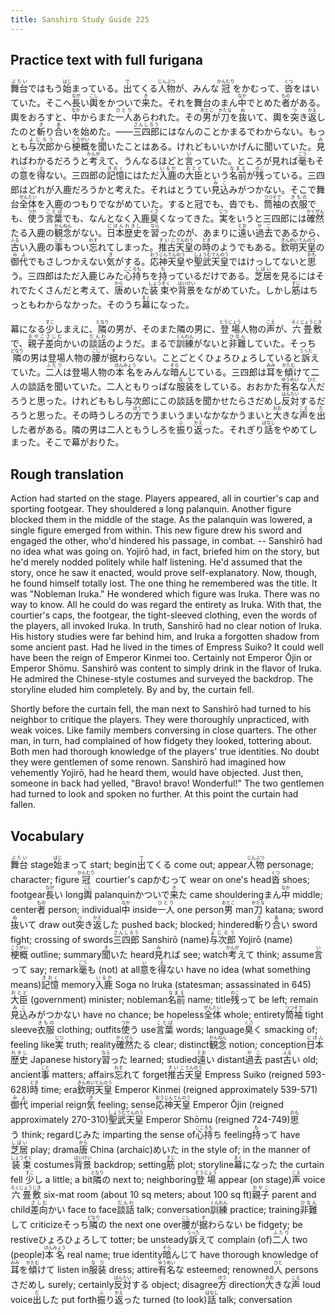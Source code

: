 ```yaml
---
title: Sanshiro Study Guide 225
---
```


## Practice text with full furigana

<p>
<ruby><rb>舞台</rb><rt>ぶたい</rt></ruby>ではもう<ruby><rb>始</rb><rt>はじ</rt></ruby>まっている。<ruby><rb>出</rb><rt>で</rt></ruby>てくる<ruby><rb>人物</rb><rt>じんぶつ</rt></ruby>が、みんな<ruby><rb>冠</rb><rt>かんむり</rt></ruby>をかむって、<ruby><rb>沓</rb><rt>くつ</rt></ruby>をはいていた。そこへ<ruby><rb>長</rb><rt>なが</rt></ruby>い<ruby><rb>輿</rb><rt>こし</rt></ruby>をかついで<ruby><rb>来</rb><rt>き</rt></ruby>た。それを舞台のまん<ruby><rb>中</rb><rt>なか</rt></ruby>でとめた<ruby><rb>者</rb><rt>もの</rt></ruby>がある。輿をおろすと、<ruby><rb>中</rb><rt>なか</rt></ruby>からまた<ruby><rb>一人</rb><rt>ひとり</rt></ruby>あらわれた。その<ruby><rb>男</rb><rt>おとこ</rt></ruby>が<ruby><rb>刀</rb><rt>かたな</rt></ruby>を<ruby><rb>抜</rb><rt>ぬ</rt></ruby>いて、輿を<ruby><rb>突</rb><rt>つ</rt></ruby>き<ruby><rb>返</rb><rt>かえ</rt></ruby>したのと<ruby><rb>斬</rb><rt>き</rt></ruby>り<ruby><rb>合</rb><rt>あ</rt></ruby>いを始めた。――<ruby><rb>三四郎</rb><rt>さんしろう</rt></ruby>にはなんのことかまるでわからない。もっとも<ruby><rb>与次郎</rb><rt>よじろう</rt></ruby>から<ruby><rb>梗概</rb><rt>こうがい</rt></ruby>を<ruby><rb>聞</rb><rt>き</rt></ruby>いたことはある。けれどもいいかげんに聞いていた。<ruby><rb>見</rb><rt>み</rt></ruby>ればわかるだろうと<ruby><rb>考</rb><rt>かんが</rt></ruby>えて、うんなるほどと<ruby><rb>言</rb><rt>い</rt></ruby>っていた。ところが見れば<ruby><rb>毫</rb><rt>ごう</rt></ruby>もその<ruby><rb>意</rb><rt>い</rt></ruby>を<ruby><rb>得</rb><rt>え</rt></ruby>ない。三四郎の<ruby><rb>記憶</rb><rt>きおく</rt></ruby>にはただ<ruby><rb>入鹿</rb><rt>いるか</rt></ruby>の<ruby><rb>大臣</rb><rt>おとど</rt></ruby>という<ruby><rb>名前</rb><rt>なまえ</rt></ruby>が<ruby><rb>残</rb><rt>のこ</rt></ruby>っている。三四郎はどれが入鹿だろうかと考えた。それはとうてい<ruby><rb>見込</rb><rt>みこ</rt></ruby>みがつかない。そこで舞台<ruby><rb>全体</rb><rt>ぜんたい</rt></ruby>を入鹿のつもりでながめていた。すると冠でも、沓でも、<ruby><rb>筒袖</rb><rt>つつそで</rt></ruby>の<ruby><rb>衣服</rb><rt>きもの</rt></ruby>でも、<ruby><rb>使</rb><rt>つか</rt></ruby>う<ruby><rb>言葉</rb><rt>ことば</rt></ruby>でも、なんとなく入鹿<ruby><rb>臭</rb><rt>くさ</rt></ruby>くなってきた。<ruby><rb>実</rb><rt>じつ</rt></ruby>をいうと三四郎には<ruby><rb>確然</rb><rt>かくぜん</rt></ruby>たる入鹿の<ruby><rb>観念</rb><rt>かんねん</rt></ruby>がない。<ruby><rb>日本</rb><rt>にほん</rt></ruby><ruby><rb>歴史</rb><rt>れきし</rt></ruby>を<ruby><rb>習</rb><rt>なら</rt></ruby>ったのが、あまりに<ruby><rb>遠</rb><rt>とお</rt></ruby>い<ruby><rb>過去</rb><rt>かこ</rt></ruby>であるから、<ruby><rb>古</rb><rt>ふる</rt></ruby>い入鹿の<ruby><rb>事</rb><rt>こと</rt></ruby>もつい<ruby><rb>忘</rb><rt>わす</rt></ruby>れてしまった。<ruby><rb>推古</rb><rt>すいこ</rt></ruby><ruby><rb>天皇</rb><rt>てんのう</rt></ruby>の<ruby><rb>時</rb><rt>とき</rt></ruby>のようでもある。<ruby><rb>欽明</rb><rt>きんめい</rt></ruby><ruby><rb>天皇</rb><rt>てんのう</rt></ruby>の<ruby><rb>御代</rb><rt>みよ</rt></ruby>でもさしつかえない<ruby><rb>気</rb><rt>き</rt></ruby>がする。<ruby><rb>応神</rb><rt>おうじん</rt></ruby><ruby><rb>天皇</rb><rt>てんのう</rt></ruby>や<ruby><rb>聖武</rb><rt>しょうむ</rt></ruby><ruby><rb>天皇</rb><rt>てんのう</rt></ruby>ではけっしてないと<ruby><rb>思</rb><rt>おも</rt></ruby>う。三四郎はただ入鹿じみた<ruby><rb>心持</rb><rt>こころも</rt></ruby>ちを<ruby><rb>持</rb><rt>も</rt></ruby>っているだけである。<ruby><rb>芝居</rb><rt>しばい</rt></ruby>を見るにはそれでたくさんだと考えて、<ruby><rb>唐</rb><rt>から</rt></ruby>めいた<ruby><rb>装束</rb><rt>しょうぞく</rt></ruby>や<ruby><rb>背景</rb><rt>はいけい</rt></ruby>をながめていた。しかし<ruby><rb>筋</rb><rt>すじ</rt></ruby>はちっともわからなかった。そのうち<ruby><rb>幕</rb><rt>まく</rt></ruby>になった。
</p>

<p>
幕になる<ruby><rb>少</rb><rt>すこ</rt></ruby>しまえに、<ruby><rb>隣</rb><rt>となり</rt></ruby>の男が、そのまた隣の男に、<ruby><rb>登場</rb><rt>とうじょう</rt></ruby>人物の<ruby><rb>声</rb><rt>こえ</rt></ruby>が、<ruby><rb>六畳</rb><rt>ろくじょう</rt></ruby><ruby><rb>敷</rb><rt>じき</rt></ruby>で、<ruby><rb>親子</rb><rt>おやこ</rt></ruby><ruby><rb>差向</rb><rt>さしむ</rt></ruby>かいの<ruby><rb>談話</rb><rt>だんわ</rt></ruby>のようだ。まるで<ruby><rb>訓練</rb><rt>くんれん</rt></ruby>がないと<ruby><rb>非難</rb><rt>ひなん</rt></ruby>していた。そっち<ruby><rb>隣</rb><rt>どなり</rt></ruby>の男は登場人物の<ruby><rb>腰</rb><rt>こし</rt></ruby>が<ruby><rb>据</rb><rt>す</rt></ruby>わらない。ことごとくひょろひょろしていると<ruby><rb>訴</rb><rt>うった</rt></ruby>えていた。<ruby><rb>二人</rb><rt>ふたり</rt></ruby>は登場人物の<ruby><rb>本名</rb><rt>ほんみょう</rt></ruby>をみんな<ruby><rb>暗</rb><rt>そら</rt></ruby>んじている。三四郎は<ruby><rb>耳</rb><rt>みみ</rt></ruby>を<ruby><rb>傾</rb><rt>かたむ</rt></ruby>けて二人の談話を聞いていた。二人ともりっぱな<ruby><rb>服装</rb><rt>なり</rt></ruby>をしている。おおかた<ruby><rb>有名</rb><rt>ゆうめい</rt></ruby>な<ruby><rb>人</rb><rt>ひと</rt></ruby>だろうと思った。けれどももし与次郎にこの談話を聞かせたらさだめし<ruby><rb>反対</rb><rt>はんたい</rt></ruby>するだろうと思った。その時うしろの<ruby><rb>方</rb><rt>ほう</rt></ruby>でうまいうまいなかなかうまいと<ruby><rb>大</rb><rt>おお</rt></ruby>きな<ruby><rb>声</rb><rt>こえ</rt></ruby>を<ruby><rb>出</rb><rt>だ</rt></ruby>した者がある。隣の男は二人ともうしろを<ruby><rb>振</rb><rt>ふ</rt></ruby>り<ruby><rb>返</rb><rt>かえ</rt></ruby>った。それぎり<ruby><rb>話</rb><rt>はなし</rt></ruby>をやめてしまった。そこで幕がおりた。
</p>


## Rough translation

Action had started on the stage. Players appeared, all in courtier's cap and sporting footgear. They shouldered a long palanquin. Another figure blocked them in the middle of the stage. As the palanquin was lowered, a single figure emerged from within. This new figure drew his sword and engaged the other, who'd hindered his passage, in combat. -- Sanshirō had no idea what was going on. Yojirō had, in fact, briefed him on the story, but he'd merely nodded politely while  half listening. He'd assumed that the story, once he saw it enacted, would prove self-explanatory. Now, though, he found himself totally lost. The one thing he remembered was the title. It was "Nobleman Iruka." He wondered which figure was Iruka. There was no way to know. All he could do was regard the entirety as Iruka. With that, the courtier's caps, the footgear, the tight-sleeved clothing, even the words of the players, all invoked Iruka. In truth, Sanshirō had no clear notion of Iruka. His history studies were far behind him, and Iruka a forgotten shadow from some ancient past. Had he lived in the times of Empress Suiko? It could well have been the reign of Emperor Kinmei too. Certainly not Emperor Ōjin or Emperor Shōmu. Sanshirō was content to simply drink in the flavor of Iruka. He admired the Chinese-style costumes and surveyed the backdrop. The storyline eluded him completely. By and by, the curtain fell.

Shortly before the curtain fell, the man next to Sanshirō had turned to his neighbor to critique the players. They were thoroughly unpracticed, with weak voices. Like family members conversing in close quarters. The other man, in turn, had complained of how fidgety they looked, tottering about. Both men had thorough knowledge of the players' true identities. No doubt they were gentlemen of some renown. Sanshirō had imagined how vehemently Yojirō, had he heard them, would have objected. Just then, someone in back had yelled, "Bravo! bravo! Wonderful!" The two gentlemen had turned to look and spoken no further. At this point the curtain had fallen.     


## Vocabulary

<p>
<span class="vocabstudy"><ruby><rb>舞台</rb><rt>ぶたい</rt></ruby>&nbsp;stage</span><span class="vocabstudy"><ruby><rb>始</rb><rt>はじ</rt></ruby>まって&nbsp;start; begin</span><span class="vocabstudy"><ruby><rb>出</rb><rt>で</rt></ruby>てくる&nbsp;come out; appear</span><span class="vocabstudy"><ruby><rb>人物</rb><rt>じんぶつ</rt></ruby>&nbsp;personage; character; figure</span><span class="vocabstudy"><ruby><rb>冠</rb><rt>かんむり</rt></ruby>&nbsp;courtier's cap</span><span class="vocabstudy">かむって&nbsp;wear on one's head</span><span class="vocabstudy"><ruby><rb>沓</rb><rt>くつ</rt></ruby>&nbsp;shoes; footgear</span><span class="vocabstudy"><ruby><rb>長</rb><rt>なが</rt></ruby>い&nbsp;long</span><span class="vocabstudy"><ruby><rb>輿</rb><rt>こし</rt></ruby>&nbsp;palanquin</span><span class="vocabstudy">かついで<ruby><rb>来</rb><rt>き</rt></ruby>た&nbsp;came shouldering</span><span class="vocabstudy">まん<ruby><rb>中</rb><rt>なか</rt></ruby>&nbsp;middle; center</span><span class="vocabstudy"><ruby><rb>者</rb><rt>もの</rt></ruby>&nbsp;person; individual</span><span class="vocabstudy"><ruby><rb>中</rb><rt>なか</rt></ruby>&nbsp;inside</span><span class="vocabstudy"><ruby><rb>一人</rb><rt>ひとり</rt></ruby>&nbsp;one person</span><span class="vocabstudy"><ruby><rb>男</rb><rt>おとこ</rt></ruby>&nbsp;man</span><span class="vocabstudy"><ruby><rb>刀</rb><rt>かたな</rt></ruby>&nbsp;katana; sword</span><span class="vocabstudy"><ruby><rb>抜</rb><rt>ぬ</rt></ruby>いて&nbsp;draw out</span><span class="vocabstudy"><ruby><rb>突</rb><rt>つ</rt></ruby>き<ruby><rb>返</rb><rt>かえ</rt></ruby>した&nbsp;pushed back; blocked; hindered</span><span class="vocabstudy"><ruby><rb>斬</rb><rt>き</rt></ruby>り<ruby><rb>合</rb><rt>あ</rt></ruby>い&nbsp;sword fight; crossing of swords</span><span class="vocabstudy"><ruby><rb>三四郎</rb><rt>さんしろう</rt></ruby>&nbsp;Sanshirō (name)</span><span class="vocabstudy"><ruby><rb>与次郎</rb><rt>よじろう</rt></ruby>&nbsp;Yojirō (name)</span><span class="vocabstudy"><ruby><rb>梗概</rb><rt>こうがい</rt></ruby>&nbsp;outline; summary</span><span class="vocabstudy"><ruby><rb>聞</rb><rt>き</rt></ruby>いた&nbsp;heard</span><span class="vocabstudy"><ruby><rb>見</rb><rt>み</rt></ruby>れば&nbsp;see; watch</span><span class="vocabstudy"><ruby><rb>考</rb><rt>かんが</rt></ruby>えて&nbsp;think; assume</span><span class="vocabstudy"><ruby><rb>言</rb><rt>い</rt></ruby>って&nbsp;say; remark</span><span class="vocabstudy"><ruby><rb>毫</rb><rt>ごう</rt></ruby>も&nbsp;(not) at all</span><span class="vocabstudy"><ruby><rb>意</rb><rt>い</rt></ruby>を<ruby><rb>得</rb><rt>え</rt></ruby>ない&nbsp;have no idea (what something means)</span><span class="vocabstudy"><ruby><rb>記憶</rb><rt>きおく</rt></ruby>&nbsp;memory</span><span class="vocabstudy"><ruby><rb>入鹿</rb><rt>いるか</rt></ruby>&nbsp;Soga no Iruka (statesman; assassinated in 645)</span><span class="vocabstudy"><ruby><rb>大臣</rb><rt>おとど</rt></ruby>&nbsp;(government) minister; nobleman</span><span class="vocabstudy"><ruby><rb>名前</rb><rt>なまえ</rt></ruby>&nbsp;name; title</span><span class="vocabstudy"><ruby><rb>残</rb><rt>のこ</rt></ruby>って&nbsp;be left; remain</span><span class="vocabstudy"><ruby><rb>見込</rb><rt>みこ</rt></ruby>みがつかない&nbsp;have no chance; be hopeless</span><span class="vocabstudy"><ruby><rb>全体</rb><rt>ぜんたい</rt></ruby>&nbsp;whole; entirety</span><span class="vocabstudy"><ruby><rb>筒袖</rb><rt>つつそで</rt></ruby>&nbsp;tight sleeve</span><span class="vocabstudy"><ruby><rb>衣服</rb><rt>きもの</rt></ruby>&nbsp;clothing; outfits</span><span class="vocabstudy"><ruby><rb>使</rb><rt>つか</rt></ruby>う&nbsp;use</span><span class="vocabstudy"><ruby><rb>言葉</rb><rt>ことば</rt></ruby>&nbsp;words; language</span><span class="vocabstudy"><ruby><rb>臭</rb><rt>くさ</rt></ruby>く&nbsp;smacking of; feeling like</span><span class="vocabstudy"><ruby><rb>実</rb><rt>じつ</rt></ruby>&nbsp;truth; reality</span><span class="vocabstudy"><ruby><rb>確然</rb><rt>かくぜん</rt></ruby>たる&nbsp;clear; distinct</span><span class="vocabstudy"><ruby><rb>観念</rb><rt>かんねん</rt></ruby>&nbsp;notion; conception</span><span class="vocabstudy"><ruby><rb>日本</rb><rt>にほん</rt></ruby><ruby><rb>歴史</rb><rt>れきし</rt></ruby>&nbsp;Japanese history</span><span class="vocabstudy"><ruby><rb>習</rb><rt>なら</rt></ruby>った&nbsp;learned; studied</span><span class="vocabstudy"><ruby><rb>遠</rb><rt>とお</rt></ruby>い&nbsp;distant</span><span class="vocabstudy"><ruby><rb>過去</rb><rt>かこ</rt></ruby>&nbsp;past</span><span class="vocabstudy"><ruby><rb>古</rb><rt>ふる</rt></ruby>い&nbsp;old; ancient</span><span class="vocabstudy"><ruby><rb>事</rb><rt>こと</rt></ruby>&nbsp;matters; affairs</span><span class="vocabstudy"><ruby><rb>忘</rb><rt>わす</rt></ruby>れて&nbsp;forget</span><span class="vocabstudy"><ruby><rb>推古</rb><rt>すいこ</rt></ruby><ruby><rb>天皇</rb><rt>てんのう</rt></ruby>&nbsp;Empress Suiko (reigned 593-628)</span><span class="vocabstudy"><ruby><rb>時</rb><rt>とき</rt></ruby>&nbsp;time; era</span><span class="vocabstudy"><ruby><rb>欽明</rb><rt>きんめい</rt></ruby><ruby><rb>天皇</rb><rt>てんのう</rt></ruby>&nbsp;Emperor Kinmei (reigned approximately 539-571)</span><span class="vocabstudy"><ruby><rb>御代</rb><rt>みよ</rt></ruby>&nbsp;imperial reign</span><span class="vocabstudy"><ruby><rb>気</rb><rt>き</rt></ruby>&nbsp;feeling; sense</span><span class="vocabstudy"><ruby><rb>応神</rb><rt>おうじん</rt></ruby><ruby><rb>天皇</rb><rt>てんのう</rt></ruby>&nbsp;Emperor Ōjin (reigned approximately 270-310)</span><span class="vocabstudy"><ruby><rb>聖武</rb><rt>しょうむ</rt></ruby><ruby><rb>天皇</rb><rt>てんのう</rt></ruby>&nbsp;Emperor Shōmu (reigned 724-749)</span><span class="vocabstudy"><ruby><rb>思</rb><rt>おも</rt></ruby>う&nbsp;think; regard</span><span class="vocabstudy">じみた&nbsp;imparting the sense of</span><span class="vocabstudy"><ruby><rb>心持</rb><rt>こころも</rt></ruby>ち&nbsp;feeling</span><span class="vocabstudy"><ruby><rb>持</rb><rt>も</rt></ruby>って&nbsp;have</span><span class="vocabstudy"><ruby><rb>芝居</rb><rt>しばい</rt></ruby>&nbsp;play; drama</span><span class="vocabstudy"><ruby><rb>唐</rb><rt>から</rt></ruby>&nbsp;China (archaic)</span><span class="vocabstudy">めいた&nbsp;in the style of; in the manner of</span><span class="vocabstudy"><ruby><rb>装束</rb><rt>しょうぞく</rt></ruby>&nbsp;costumes</span><span class="vocabstudy"><ruby><rb>背景</rb><rt>はいけい</rt></ruby>&nbsp;backdrop; setting</span><span class="vocabstudy"><ruby><rb>筋</rb><rt>すじ</rt></ruby>&nbsp;plot; storyline</span><span class="vocabstudy"><ruby><rb>幕</rb><rt>まく</rt></ruby>になった&nbsp;the curtain fell</span>
<span class="vocabstudy"><ruby><rb>少</rb><rt>すこ</rt></ruby>し&nbsp;a little; a bit</span><span class="vocabstudy"><ruby><rb>隣</rb><rt>となり</rt></ruby>の&nbsp;next to; neighboring</span><span class="vocabstudy"><ruby><rb>登場</rb><rt>とうじょう</rt></ruby>&nbsp;appear (on stage)</span><span class="vocabstudy"><ruby><rb>声</rb><rt>こえ</rt></ruby>&nbsp;voice</span><span class="vocabstudy"><ruby><rb>六畳</rb><rt>ろくじょう</rt></ruby><ruby><rb>敷</rb><rt>じき</rt></ruby>&nbsp;six-mat room (about 10 sq meters; about 100 sq ft)</span><span class="vocabstudy"><ruby><rb>親子</rb><rt>おやこ</rt></ruby>&nbsp;parent and child</span><span class="vocabstudy"><ruby><rb>差向</rb><rt>さしむ</rt></ruby>かい&nbsp;face to face</span><span class="vocabstudy"><ruby><rb>談話</rb><rt>だんわ</rt></ruby>&nbsp;talk; conversation</span><span class="vocabstudy"><ruby><rb>訓練</rb><rt>くんれん</rt></ruby>&nbsp;practice; training</span><span class="vocabstudy"><ruby><rb>非難</rb><rt>ひなん</rt></ruby>して&nbsp;criticize</span><span class="vocabstudy">そっち<ruby><rb>隣</rb><rt>どなり</rt></ruby>の&nbsp;the next one over</span><span class="vocabstudy"><ruby><rb>腰</rb><rt>こし</rt></ruby>が<ruby><rb>据</rb><rt>す</rt></ruby>わらない&nbsp;be fidgety; be restive</span><span class="vocabstudy">ひょろひょろして&nbsp;totter; be unsteady</span><span class="vocabstudy"><ruby><rb>訴</rb><rt>うった</rt></ruby>えて&nbsp;complain (of)</span><span class="vocabstudy"><ruby><rb>二人</rb><rt>ふたり</rt></ruby>&nbsp;two (people)</span><span class="vocabstudy"><ruby><rb>本名</rb><rt>ほんみょう</rt></ruby>&nbsp;real name; true identity</span><span class="vocabstudy"><ruby><rb>暗</rb><rt>そら</rt></ruby>んじて&nbsp;have thorough knowledge of</span><span class="vocabstudy"><ruby><rb>耳</rb><rt>みみ</rt></ruby>を<ruby><rb>傾</rb><rt>かたむ</rt></ruby>けて&nbsp;listen in</span><span class="vocabstudy"><ruby><rb>服装</rb><rt>なり</rt></ruby>&nbsp;dress; attire</span><span class="vocabstudy"><ruby><rb>有名</rb><rt>ゆうめい</rt></ruby>な&nbsp;esteemed; renowned</span><span class="vocabstudy"><ruby><rb>人</rb><rt>ひと</rt></ruby>&nbsp;persons</span><span class="vocabstudy">さだめし&nbsp;surely; certainly</span><span class="vocabstudy"><ruby><rb>反対</rb><rt>はんたい</rt></ruby>する&nbsp;object; disagree</span><span class="vocabstudy"><ruby><rb>方</rb><rt>ほう</rt></ruby>&nbsp;direction</span><span class="vocabstudy"><ruby><rb>大</rb><rt>おお</rt></ruby>きな<ruby><rb>声</rb><rt>こえ</rt></ruby>&nbsp;loud voice</span><span class="vocabstudy"><ruby><rb>出</rb><rt>だ</rt></ruby>した&nbsp;put forth</span><span class="vocabstudy"><ruby><rb>振</rb><rt>ふ</rt></ruby>り<ruby><rb>返</rb><rt>かえ</rt></ruby>った&nbsp;turned (to look)</span><span class="vocabstudy"><ruby><rb>話</rb><rt>はなし</rt></ruby>&nbsp;talk; conversation</span>
</p>
